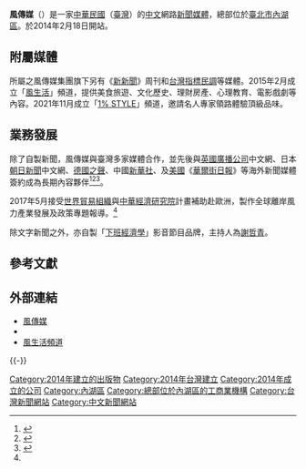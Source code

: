 {{Infobox newspaper
| name = 風傳媒<br>''{{lang|en|The Storm Media}}''
| logo = The Storm Media Logo.svg
| logo_size = 250
| type = 網路媒體
| foundation = 2014年1月15日（{{age in years and days|2014|1|15|age=no}}）<ref name="今周刊"/>
| ceased publication =
| price = 免費、訂閱方案
| owners = 國風傳媒有限公司
| founders = [[張果軍|張果軍]]
| publisher = 國風傳媒有限公司
| editor = [[吳典蓉|吳典蓉]]
| vice editor = [[閻紀宇|閻紀宇]]
| staff = 
| circulation = 
| circulation_date = 
| headquarters = {{ROC-TW}}<br>[[臺北市|臺北市]][[內湖區|內湖區]]洲子街107號2樓
| ISSN = 
| oclc = 
| website = {{URL|http://www.storm.mg/}}
}}

'''風傳媒'''（{{lang-en|The Storm Media}}）是一家[[中華民國|中華民國]]（[[臺灣|臺灣]]）的[[中文|中文]]網路[[新聞媒體|新聞媒體]]，總部位於[[臺北市|臺北市]][[內湖區|內湖區]]。於2014年2月18日開站。

==附屬媒體==
所屬之風傳媒集團旗下另有《[[新新聞|新新聞]]》周刊和[https://www.storm.mg/category/k31181 台灣指標民調]等媒體。2015年2月成立「[https://www.storm.mg/lifestyles 風生活]」頻道，提供美食旅遊、文化歷史、理財房產、心理教育、電影戲劇等內容。2021年11月成立「[https://onepercent.storm.mg 1% STYLE]」頻道，邀請名人專家領路體驗頂級品味。

==業務發展==
除了自製新聞，風傳媒與臺灣多家媒體合作，並先後與[[英國廣播公司|英國廣播公司]]中文網、日本[[朝日新聞|朝日新聞]]中文網、[[德國之聲|德國之聲]]、中國[[新華社|新華社]]、及[[美國|美國]]《[[華爾街日報|華爾街日報]]》等海外新聞媒體簽約成為長期內容夥伴<ref name="今周刊">{{cite journal |author1=郭淑媛 |title=熱血金童辦網路報 掀媒體小革命 |journal=今周刊 |date=2014-01-16 |issue=891 |url=https://www.businesstoday.com.tw/article/category/80407/post/201401160028/ |accessdate=2021-01-22}}</ref><ref name=":0">{{cite web |title=關於我們 |url=https://www.storm.mg/about |website=風傳媒 |accessdate=2021-01-22}}</ref><ref>{{cite news |author1=風傳媒 |title=全球財經為你而來！風傳媒攜手華爾街日報 讓在地觀點為國際頭條加值 |url=https://www.storm.mg/article/1888485 |accessdate=2021-07-12|date=2019-10-31}}</ref>。

2017年5月接受[[世界貿易組織|世界貿易組織]]與[[中華經濟研究院|中華經濟研究院]]計畫補助赴歐洲，製作全球離岸風力產業發展及政策專題報導。<ref name=":0"/>

除文字新聞之外，亦自製「[https://www.youtube.com/c/TheStormMedia/featured 下班經濟學]」影音節目品牌，主持人為[[謝哲青|謝哲青]]。

== 參考文獻 ==
{{reflist|2}}

== 外部連結 ==
* [http://www.storm.mg 風傳媒]{{zh}}
* {{facebook|stormmedia|風傳媒}}
*[https://www.storm.mg/lifestyles/2 風生活頻道]
{{-}}
{{Taiwan Newspaper|state=collapsed}}

[[Category:2014年建立的出版物|Category:2014年建立的出版物]]
[[Category:2014年台灣建立|Category:2014年台灣建立]]
[[Category:2014年成立的公司|Category:2014年成立的公司]]
[[Category:內湖區|Category:內湖區]]
[[Category:總部位於內湖區的工商業機構|Category:總部位於內湖區的工商業機構]]
[[Category:台灣新聞網站|Category:台灣新聞網站]]
[[Category:中文新聞網站|Category:中文新聞網站]]